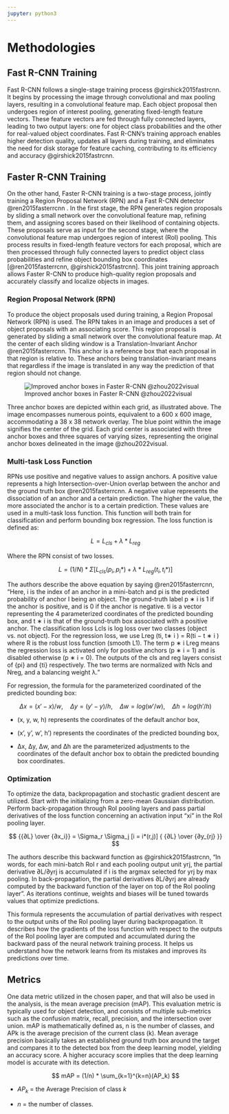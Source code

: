 ```yaml
---
jupyter: python3
---
```


# Methodologies

## Fast R-CNN Training

Fast R-CNN follows a single-stage training process @girshick2015fastrcnn. It begins by processing the image through convolutional and max pooling layers, resulting in a convolutional feature map. Each object proposal then undergoes region of interest pooling, generating fixed-length feature vectors. These feature vectors are fed through fully connected layers, leading to two output layers: one for object class probabilities and the other for real-valued object coordinates. Fast R-CNN's training approach enables higher detection quality, updates all layers during training, and eliminates the need for disk storage for feature caching, contributing to its efficiency and accuracy @girshick2015fastrcnn.

## Faster R-CNN Training

On the other hand, Faster R-CNN training is a two-stage process, jointly training a Region Proposal Network (RPN) and a Fast R-CNN detector @ren2015fasterrcnn . In the first stage, the RPN generates region proposals by sliding a small network over the convolutional feature map, refining them, and assigning scores based on their likelihood of containing objects. These proposals serve as input for the second stage, where the convolutional feature map undergoes region of interest (RoI) pooling. This process results in fixed-length feature vectors for each proposal, which are then processed through fully connected layers to predict object class probabilities and refine object bounding box coordinates [@ren2015fasterrcnn, @girshick2015fastrcnn]. This joint training approach allows Faster R-CNN to produce high-quality region proposals and accurately classify and localize objects in images.

### Region Proposal Network (RPN)

To produce the object proposals used during training, a Region Proposal Network (RPN) is used. The RPN takes in an image and produces a set of object proposals with an associating score. This region proposal is generated by sliding a small network over the convolutional feature map. At the center of each sliding window is a Translation-Invariant Anchor @ren2015fasterrcnn. This anchor is a reference box that each proposal in that region is relative to. These anchors being translation-invariant means that regardless if the image is translated in any way the prediction of that region should not change.

![Improved anchor boxes in Faster R-CNN \@zhou2022visual](images/methods/Faster-RCNN-anchor-boxes.png){style="text-align: center;" fig-alt="Improved anchor boxes in Faster R-CNN" fig-align="center"}

Three anchor boxes are depicted within each grid, as illustrated above. The image encompasses numerous points, equivalent to a 600 x 600 image, accommodating a 38 x 38 network overlay. The blue point within the image signifies the center of the grid. Each grid center is associated with three anchor boxes and three squares of varying sizes, representing the original anchor boxes delineated in the image @zhou2022visual.

### Multi-task Loss Function

RPNs use positive and negative values to assign anchors. A positive value represents a high Intersection-over-Union overlap between the anchor and the ground truth box @ren2015fasterrcnn. A negative value represents the dissociation of an anchor and a certain prediction. The higher the value, the more associated the anchor is to a certain prediction. These values are used in a multi-task loss function. This function will both train for classification and perform bounding box regression. The loss function is defined as:

$$
L = L_{cls} + λ * L_{reg}
$$

Where the RPN consist of two losses.

$$
L = (1/N) * Σ[L_{cls}(p_i, p_i*) + λ * L_{reg}(t_i, t_i*)]
$$

The authors describe the above equation by saying @ren2015fasterrcnn, "Here, i is the index of an anchor in a mini-batch and pi is the predicted probability of anchor I being an object. The ground-truth label p ∗ i is 1 if the anchor is positive, and is 0 if the anchor is negative. ti is a vector representing the 4 parameterized coordinates of the predicted bounding box, and t ∗ i is that of the ground-truth box associated with a positive anchor. The classification loss Lcls is log loss over two classes (object vs. not object). For the regression loss, we use Lreg (ti, t∗ i ) = R(ti − t ∗ i ) where R is the robust loss function (smooth L1). The term p ∗ i Lreg means the regression loss is activated only for positive anchors (p ∗ i = 1) and is disabled otherwise (p ∗ i = 0). The outputs of the cls and reg layers consist of {pi} and {ti} respectively. The two terms are normalized with Ncls and Nreg, and a balancing weight λ."

For regression, the formula for the parameterized coordinated of the predicted bounding box:

$$
Δx = (x' - x) / w,\quad Δy = (y' - y) / h,\quad Δw = log(w' / w),\quad Δh = log(h' / h)
$$

-   (x, y, w, h) represents the coordinates of the default anchor box,

-   (x', y', w', h') represents the coordinates of the predicted bounding box,

-   Δx, Δy, Δw, and Δh are the parameterized adjustments to the coordinates of the default anchor box to obtain the predicted bounding box coordinates.

### Optimization

To optimize the data, backpropagation and stochastic gradient descent are utilized. Start with the initializing from a zero-mean Gaussian distribution. Perform back-propagation through RoI pooling layers and pass partial derivatives of the loss function concerning an activation input "xi" in the RoI pooling layer.

$$
{{∂L} \over {∂x_i}} = \Sigma_r \Sigma_j [i = i*(r,j)] { {∂L} \over {∂y_{rj} }}
$$

The authors describe this backward function as @girshick2015fastrcnn, "In words, for each mini-batch RoI r and each pooling output unit yrj, the partial derivative ∂L/∂yrj is accumulated if i is the argmax selected for yrj by max pooling. In back-propagation, the partial derivatives ∂L/∂yrj are already computed by the backward function of the layer on top of the RoI pooling layer". As iterations continue, weights and biases will be tuned towards values that optimize predictions.

This formula represents the accumulation of partial derivatives with respect to the output units of the RoI pooling layer during backpropagation. It describes how the gradients of the loss function with respect to the outputs of the RoI pooling layer are computed and accumulated during the backward pass of the neural network training process. It helps us understand how the network learns from its mistakes and improves its predictions over time.

## Metrics

One data metric utilized in the chosen paper, and that will also be used in the analysis, is the mean average precision (mAP). This evaluation metric is typically used for object detection, and consists of multiple sub-metrics such as the confusion matrix, recall, precision, and the intersection over union. mAP is mathematically defined as, n is the number of classes, and APk is the average precision of the current class (k). Mean average precision basically takes an established ground truth box around the target and compares it to the detected box from the deep learning model, yielding an accuracy score. A higher accuracy score implies that the deep learning model is accurate with its detection.

$$
mAP = (1/n) * \sum_{k=1}^{k=n}(AP_k)
$$

-   $AP_k$ = the Average Precision of class $k$

-   $n$ = the number of classes.
